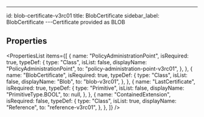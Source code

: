 ---

id: blob-certificate-v3rc01
title: BlobCertificate
sidebar_label: BlobCertificate
---Certificate provided as BLOB


## Properties

<PropertiesList
  items={[
    {
      name: "PolicyAdministrationPoint",
      isRequired: true,
      typeDef: {
        type: "Class",
        isList: false,
        displayName: "PolicyAdministrationPoint",
        to: "policy-administration-point-v3rc01",
      },
    },
    {
      name: "BlobCertificate",
      isRequired: true,
      typeDef: {
        type: "Class",
        isList: false,
        displayName: "Blob",
        to: "blob-v3rc01",
      },
    },
    {
      name: "LastCertificate",
      isRequired: true,
      typeDef: {
        type: "Primitive",
        isList: false,
        displayName: "PrimitiveType.BOOL",
        to: null,
      },
    },
    {
      name: "ContainedExtension",
      isRequired: false,
      typeDef: {
        type: "Class",
        isList: true,
        displayName: "Reference",
        to: "reference-v3rc01",
      },
    },
  ]}
/>
